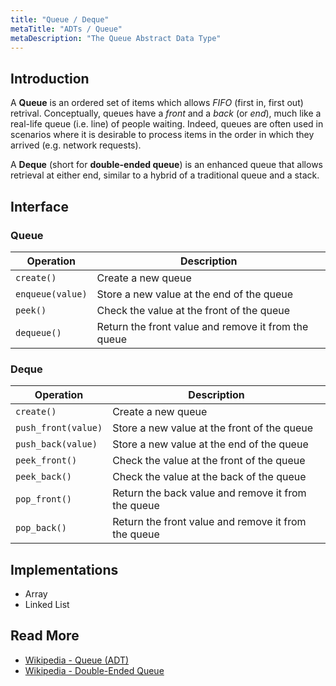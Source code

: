 ```yaml
---
title: "Queue / Deque"
metaTitle: "ADTs / Queue"
metaDescription: "The Queue Abstract Data Type"
---
```



## Introduction

A **Queue** is an ordered set of items which allows _FIFO_ (first in, first out) retrival. Conceptually, queues have a _front_ and a _back_ (or _end_), much like a real-life queue (i.e. line) of people waiting. Indeed, queues are often used in scenarios where it is desirable to process items in the order in which they arrived (e.g. network requests).

A **Deque** (short for **double-ended queue**) is an enhanced queue that allows retrieval at either end, similar to a hybrid of a traditional queue and a stack.


## Interface

### Queue

| Operation        | Description                                         |
| ---------------- | --------------------------------------------------- |
| `create()`       | Create a new queue                                  |
| `enqueue(value)` | Store a new value at the end of the queue           |
| `peek()`         | Check the value at the front of the queue           |
| `dequeue()`      | Return the front value and remove it from the queue |

### Deque

| Operation           | Description                                         |
| ------------------- | --------------------------------------------------- |
| `create()`          | Create a new queue                                  |
| `push_front(value)` | Store a new value at the front of the queue         |
| `push_back(value)`  | Store a new value at the end of the queue           |
| `peek_front()`      | Check the value at the front of the queue           |
| `peek_back()`       | Check the value at the back of the queue            |
| `pop_front()`       | Return the back value and remove it from the queue  |
| `pop_back()`        | Return the front value and remove it from the queue |


## Implementations

- <GatsbyLink to='/structures/array'>Array</GatsbyLink>
- <GatsbyLink to='/structures/linked-list'>Linked List</GatsbyLink>


## Read More

- [Wikipedia - Queue (ADT)](https://en.wikipedia.org/wiki/Queue_(abstract_data_type))
- [Wikipedia - Double-Ended Queue](https://en.wikipedia.org/wiki/Double-ended_queue)
